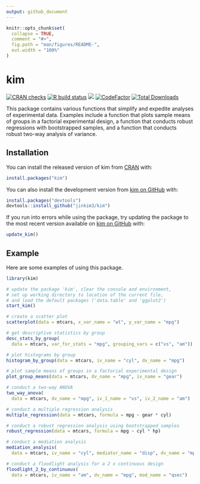 ```yaml
---
output: github_document
---
```


<!-- README.md is generated from README.Rmd. Please edit that file -->

```r
knitr::opts_chunk$set(
  collapse = TRUE,
  comment = "#>",
  fig.path = "man/figures/README-",
  out.width = "100%"
)
```
# kim

<!-- badges: start -->
[![CRAN checks](https://cranchecks.info/badges/summary/kim)](https://cran.r-project.org/web/checks/check_results_kim.html)
[![R build status](https://github.com/jinkim3/kim/workflows/R-CMD-check/badge.svg)](https://github.com/jinkim3/kim/actions)
[![](https://img.shields.io/github/last-commit/jinkim3/kim.svg)](https://github.com/jinkim3/kim/commits/master)
[![CodeFactor](https://www.codefactor.io/repository/github/jinkim3/kim/badge)](https://www.codefactor.io/repository/github/jinkim3/kim)
[![Total Downloads](http://cranlogs.r-pkg.org/badges/grand-total/kim?color=blue)](https://cran.r-project.org/package=kim)
<!-- badges: end -->

This package contains various functions that simplify and expedite
analyses of experimental data. Examples include a function 
that plots sample means of groups in a factorial experimental design,
a function that conducts robust regressions with bootstrapped samples,
and a function that conducts robust two-way analysis of variance.

## Installation

You can install the released version of kim 
from [CRAN](https://cran.r-project.org/package=kim) with:

``` r
install.packages("kim")
```

You can also install the development version from
[kim on GitHub](https://github.com/jinkim3/kim) with:

``` r
install.packages("devtools")
devtools::install_github("jinkim3/kim")
```

If you run into errors while using the package, try updating 
the package to the most recent version available on 
[kim on GitHub](https://github.com/jinkim3/kim) with:

``` r
update_kim()
```

## Example

Here are some examples of using this package.

```r
library(kim)

# update the package 'kim', clear the console and environment,
# set up working directory to location of the current file,
# and load the default packages ('data.table' and 'ggplot2')
start_kim()

# create a scatter plot
scatterplot(data = mtcars, x_var_name = "wt", y_var_name = "mpg")

# get descriptive statistics by group
desc_stats_by_group(
  data = mtcars, var_for_stats = "mpg", grouping_vars = c("vs", "am"))

# plot histograms by group
histogram_by_group(data = mtcars, iv_name = "cyl", dv_name = "mpg")

# plot sample means of groups in a factorial experimental design
plot_group_means(data = mtcars, dv_name = "mpg", iv_name = "gear")

# conduct a two-way ANOVA
two_way_anova(
  data = mtcars, dv_name = "mpg", iv_1_name = "vs", iv_2_name = "am")

# conduct a multiple regression analysis
multiple_regression(data = mtcars, formula = mpg ~ gear * cyl)

# conduct a robust regression analysis using bootstrapped samples
robust_regression(data = mtcars, formula = mpg ~ cyl * hp)

# conduct a mediation analysis
mediation_analysis(
  data = mtcars, iv_name = "cyl", mediator_name = "disp", dv_name = "mpg")

# conduct a floodlight analysis for a 2 x continuous design
floodlight_2_by_continuous(
  data = mtcars, iv_name = "am", dv_name = "mpg", mod_name = "qsec")
```
